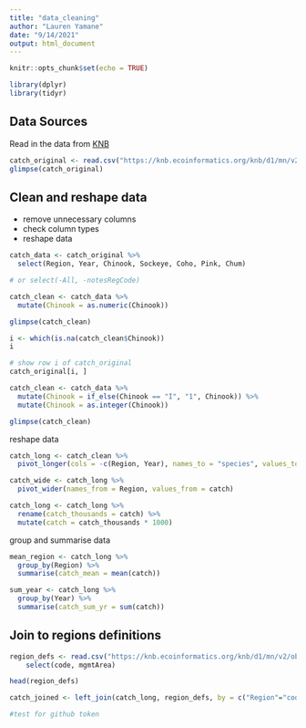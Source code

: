 ```yaml
---
title: "data_cleaning"
author: "Lauren Yamane"
date: "9/14/2021"
output: html_document
---
```


```r
knitr::opts_chunk$set(echo = TRUE)
```

```r
library(dplyr)
library(tidyr)
```
## Data Sources

Read in the data from [KNB](https://knb.ecoinformatics.org/view/df35b.304.2)
```r
catch_original <- read.csv("https://knb.ecoinformatics.org/knb/d1/mn/v2/object/df35b.302.1")
glimpse(catch_original)
```
## Clean and reshape data

* remove unnecessary columns
* check column types
* reshape data

```r
catch_data <- catch_original %>% 
  select(Region, Year, Chinook, Sockeye, Coho, Pink, Chum)

# or select(-All, -notesRegCode)
```

```r
catch_clean <- catch_data %>% 
  mutate(Chinook = as.numeric(Chinook))

glimpse(catch_clean)
```
```r
i <- which(is.na(catch_clean$Chinook))
i

# show row i of catch_original
catch_original[i, ]
```
```r
catch_clean <- catch_data %>%
  mutate(Chinook = if_else(Chinook == "I", "1", Chinook)) %>%
  mutate(Chinook = as.integer(Chinook))

glimpse(catch_clean)
```
reshape data
```r
catch_long <- catch_clean %>%
  pivot_longer(cols = -c(Region, Year), names_to = "species", values_to = "catch")
```
```r
catch_wide <- catch_long %>%
  pivot_wider(names_from = Region, values_from = catch)
```
```r
catch_long <- catch_long %>% 
  rename(catch_thousands = catch) %>%
  mutate(catch = catch_thousands * 1000)

```
group and summarise data

```r
mean_region <- catch_long %>%
  group_by(Region) %>%
  summarise(catch_mean = mean(catch))

sum_year <- catch_long %>%
  group_by(Year) %>%
  summarise(catch_sum_yr = sum(catch))
```
## Join to regions definitions
```r
region_defs <- read.csv("https://knb.ecoinformatics.org/knb/d1/mn/v2/object/df35b.303.1") %>% 
    select(code, mgmtArea)

head(region_defs)
```
```r
catch_joined <- left_join(catch_long, region_defs, by = c("Region"="code"))
```

```r
#test for github token
```
